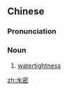 ==Chinese==
{{zh-forms}}

===Pronunciation===
{{zh-pron
|m=shuǐmì
|cat=n
}}

===Noun===
{{zh-noun}}

# [[watertightness]]

[[zh:水密]]